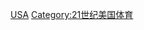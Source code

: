 {{Portal|美國}}
{{Year by category
|m=2
|c=0
|d=1
|y=1
|cat=美國體育
|sortkey=體育
|parent=各年份美國體育
|subcat=2011年美國
}}

[[Category:2011年各國體育|USA]]
[[Category:21世纪美国体育|Category:21世纪美国体育]]